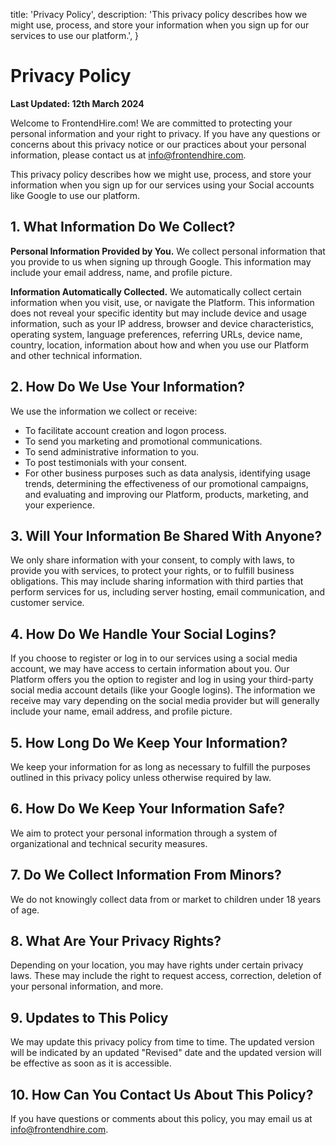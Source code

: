   title: 'Privacy Policy',
  description: 'This privacy policy describes how we might use, process, and store your information when you sign up for our services to use our platform.',
}

# Privacy Policy

**Last Updated: 12th March 2024**

Welcome to FrontendHire.com! We are committed to protecting your personal information and your right to privacy. If you have any questions or concerns about this privacy notice or our practices about your personal information, please contact us at [info@frontendhire.com](mailto:info@frontendhire.com).

This privacy policy describes how we might use, process, and store your information when you sign up for our services using your Social accounts like Google to use our platform.

## 1. What Information Do We Collect?

**Personal Information Provided by You.** We collect personal information that you provide to us when signing up through Google. This information may include your email address, name, and profile picture.

**Information Automatically Collected.** We automatically collect certain information when you visit, use, or navigate the Platform. This information does not reveal your specific identity but may include device and usage information, such as your IP address, browser and device characteristics, operating system, language preferences, referring URLs, device name, country, location, information about how and when you use our Platform and other technical information.

## 2. How Do We Use Your Information?

We use the information we collect or receive:
- To facilitate account creation and logon process.
- To send you marketing and promotional communications.
- To send administrative information to you.
- To post testimonials with your consent.
- For other business purposes such as data analysis, identifying usage trends, determining the effectiveness of our promotional campaigns, and evaluating and improving our Platform, products, marketing, and your experience.

## 3. Will Your Information Be Shared With Anyone?

We only share information with your consent, to comply with laws, to provide you with services, to protect your rights, or to fulfill business obligations. This may include sharing information with third parties that perform services for us, including server hosting, email communication, and customer service.

## 4. How Do We Handle Your Social Logins?

If you choose to register or log in to our services using a social media account, we may have access to certain information about you. Our Platform offers you the option to register and log in using your third-party social media account details (like your Google logins). The information we receive may vary depending on the social media provider but will generally include your name, email address, and profile picture.

## 5. How Long Do We Keep Your Information?

We keep your information for as long as necessary to fulfill the purposes outlined in this privacy policy unless otherwise required by law.

## 6. How Do We Keep Your Information Safe?

We aim to protect your personal information through a system of organizational and technical security measures.

## 7. Do We Collect Information From Minors?

We do not knowingly collect data from or market to children under 18 years of age.

## 8. What Are Your Privacy Rights?

Depending on your location, you may have rights under certain privacy laws. These may include the right to request access, correction, deletion of your personal information, and more.

## 9. Updates to This Policy

We may update this privacy policy from time to time. The updated version will be indicated by an updated "Revised" date and the updated version will be effective as soon as it is accessible.

## 10. How Can You Contact Us About This Policy?

If you have questions or comments about this policy, you may email us at [info@frontendhire.com](mailto:info@frontendhire.com).
